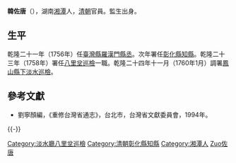 '''韓佐唐'''（{{bd|?||?||catIdx=Han韓佐唐}}），湖南[[湘潭|湘潭]]人，[[清朝|清朝]]官員。監生出身。

== 生平 ==
乾隆二十一年（1756年）任[[臺灣縣|臺灣縣]][[羅漢門縣丞|羅漢門縣丞]]。次年署任[[彰化縣|彰化縣]][[知縣|知縣]]。乾隆二十三年（1758年）署任[[八里坌|八里坌]][[巡檢|巡檢]]一職。乾隆二十四年十一月（1760年1月）調署[[鳳山縣_(臺灣)|鳳山縣]][[下淡水|下淡水]][[巡檢|巡檢]]。

==參考文獻==
*劉寧顏編，《重修台灣省通志》，台北市，台灣省文獻委員會，1994年。

{{-}}
{{start box}} 
{{s-off}} 
{{Succession box|[[章士鳳|章士鳳]]|[[吳昌傳|吳昌傳]]|[[臺灣縣|臺灣縣]][[羅漢門縣丞|羅漢門縣丞]]|<small>乾隆二十一年（1756年）上任</small>}} 
{{Succession box|[[朱山_(乾隆進士)|朱山]]|[[王錫縉|王錫縉]]|[[台灣府|台灣府]][[彰化縣|彰化縣]][[知縣|知縣]]|<small>乾隆二十二年（1757年）署任</small>}} 
{{Succession box|[[趙榮壽|趙榮壽]]|[[趙榮壽|趙榮壽]]|[[淡水廳|淡水廳]][[八里坌|八里坌]][[巡檢|巡檢]]|<small>乾隆二十三年（1758年）署任</small>}} 
{{Succession box|[[伍又陶|伍又陶]]|[[陳天倫|陳天倫]]|[[鳳山縣_(臺灣)|鳳山縣]][[下淡水|下淡水]][[巡檢|巡檢]]|<small>乾隆二十四年十一月（1760年1月）署任</small>}} 
{{end box}}

{{清朝人物小作品}}

{{DEFAULTSORT:Han韓佐唐}}
[[Category:淡水廳八里坌巡檢|Category:淡水廳八里坌巡檢]]
[[Category:清朝彰化縣知縣|Category:清朝彰化縣知縣]]
[[Category:湘潭人|Category:湘潭人]]
[[Category:韓姓|Zuo佐唐]]